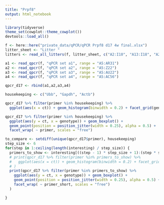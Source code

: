 ```yaml
---
title: "Prpf8"
output: html_notebook
---
```


```r
library(tidyverse)
theme_set(cowplot::theme_cowplot())
devtools::load_all()
```

```r
f <- here::here("private_data/qPCR/qPCR Prpf8 d17 4w final.xlsx")
litter_sheet <- "Litter "
litters <- read_all_litters(f, litter_sheet, c("A2:I10", "A13:I18", "A21:I28", "K2:S8","K11:S21","K24:S34"))
```

```r
a1 <- read_qpcr(f, "qPCR set a1", range = "A5:AR31")
a2 <- read_qpcr(f, "qPCR set a2", range = "A5:Z22")
a3 <- read_qpcr(f, "qPCR set a3", range = "A5:AU22")
a4 <- read_qpcr(f, "qPCR set a4", range = "A5:AC56")

qpcr_d17 <- rbind(a1,a2,a3,a4)

```

```r
housekeeping <- c("Ubb", "Gapdh", "Actb") 

qpcr_d17 %>% filter(primer %in% housekeeping) %>%
  ggplot(aes(x = ct)) + geom_histogram(binwidth = 0.2) + facet_grid(genotype ~ primer, scales = "free")
```
```r
qpcr_d17 %>% filter(primer %in% housekeeping) %>%
  ggplot(aes(y = ct, x = genotype)) + geom_boxplot() + 
  geom_point(position = position_jitter(width = 0.25), alpha = 0.5) + 
  facet_wrap( ~ primer, scales = "free")

```


```r
to_compare <- setdiff(unique(qpcr_d17$primer), housekeeping)
step_size <- 6
for(step in 1:ceiling(length(interesting) / step_size)) {
  primers_to_show <- interesting[((step - 1) * step_size + 1):(step * step_size)]
  # print(qpcr_d17 %>% filter(primer %in% primers_to_show) %>%
  #   ggplot(aes(x = ct)) + geom_histogram(binwidth = 0.2) + facet_grid(genotype ~ primer, scales = "free_y")
  # )
  print(qpcr_d17 %>% filter(primer %in% primers_to_show) %>%
    ggplot(aes(y = ct, x = genotype)) + geom_boxplot() + 
    geom_point(position = position_jitter(width = 0.25), alpha = 0.5) + 
    facet_wrap( ~ primer_short, scales = "free")
  )

}

```

